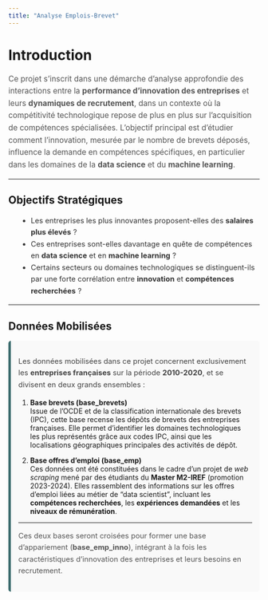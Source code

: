 ---
title: "Analyse Emplois-Brevet"
---

# Introduction

<div class="intro-section">
  
<p style="font-size: 1.1em; line-height: 1.6; color: #555;">
Ce projet s'inscrit dans une démarche d’analyse approfondie des interactions entre la <strong>performance d’innovation des entreprises</strong> et leurs <strong>dynamiques de recrutement</strong>, dans un contexte où la compétitivité technologique repose de plus en plus sur l’acquisition de compétences spécialisées. L'objectif principal est d'étudier comment l’innovation, mesurée par le nombre de brevets déposés, influence la demande en compétences spécifiques, en particulier dans les domaines de la <strong>data science</strong> et du <strong>machine learning</strong>.
</p>

---

## Objectifs Stratégiques

<ul style="font-size: 1.05em; line-height: 1.6; color: #333; margin-left: 20px;">
  <li>Les entreprises les plus innovantes proposent-elles des <strong>salaires plus élevés</strong> ?</li>
  <li>Ces entreprises sont-elles davantage en quête de compétences en <strong>data science</strong> et en <strong>machine learning</strong> ?</li>
  <li>Certains secteurs ou domaines technologiques se distinguent-ils par une forte corrélation entre <strong>innovation</strong> et <strong>compétences recherchées</strong> ?</li>
</ul>

---

## Données Mobilisées

<div style="background-color: #f9f9f9; padding: 15px; border-left: 5px solid #406f71; border-radius: 5px;">
<p style="font-size: 1.05em; line-height: 1.6; color: #444;">
Les données mobilisées dans ce projet concernent exclusivement les <strong>entreprises françaises</strong> sur la période <strong>2010-2020</strong>, et se divisent en deux grands ensembles :
</p>

1. **Base brevets (base_brevets)**  
   Issue de l'OCDE et de la classification internationale des brevets (IPC), cette base recense les dépôts de brevets des entreprises françaises. Elle permet d'identifier les domaines technologiques les plus représentés grâce aux codes IPC, ainsi que les localisations géographiques principales des activités de dépôt.

2. **Base offres d’emploi (base_emp)**  
   Ces données ont été constituées dans le cadre d’un projet de <em>web scraping</em> mené par des étudiants du <strong>Master M2-IREF</strong> (promotion 2023-2024). Elles rassemblent des informations sur les offres d’emploi liées au métier de "data scientist", incluant les <strong>compétences recherchées</strong>, les <strong>expériences demandées</strong> et les <strong>niveaux de rémunération</strong>.

---

<p style="font-size: 1.05em; line-height: 1.6; color: #555;">
Ces deux bases seront croisées pour former une base d’appariement (**base_emp_inno**), intégrant à la fois les caractéristiques d’innovation des entreprises et leurs besoins en recrutement.
</p>
</div>

</div>
